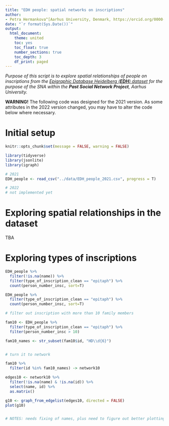```yaml
---
title: "EDH people: spatial networks on inscriptions"
author: 
- Petra Hermankova^[Aarhus University, Denmark, https://orcid.org/0000-0002-6349-0540]
date: "`r format(Sys.Date())`"
output:
  html_document:
    theme: united
    toc: yes
    toc_float: true
    number_sections: true
    toc_depth: 3
    df_print: paged
---
```


_Purpose of this script is to explore spatial relationships of people on inscriptions from the [Epigraphic Database Heidelberg (**EDH**) dataset](https://zenodo.org/record/4888168/)  for the purpose of the SNA within the **Past Social Network Project**, Aarhus University._


**WARNING!** The following code was designed for the 2021 version. As some attributes in the 2022 version changed, you may have to alter the code below where necessary.


# Initial setup

```r

knitr::opts_chunk$set(message = FALSE, warning = FALSE)

library(tidyverse)
library(jsonlite)
library(igraph)
```


```r
# 2021
EDH_people <- read_csv("../data/EDH_people_2021.csv", progress = T)

# 2022
# not implemented yet
```


# Exploring spatial relationships in the dataset

TBA

# Exploring types of inscriptions

```r
EDH_people %>% 
  filter(!is.na(name)) %>% 
  filter(type_of_inscription_clean == "epitaph") %>% 
  count(person_number_insc, sort=T)
```

```r
EDH_people %>% 
  filter(type_of_inscription_clean == "epitaph") %>% 
  count(person_number_insc, sort=T)

# filter out inscription with more than 10 family members

fam10 <- EDH_people %>% 
  filter(type_of_inscription_clean == "epitaph") %>% 
  filter(person_number_insc > 10)

fam10_names <- str_subset(fam10$id, "HD\\d{6}")


# turn it to network 

fam10 %>% 
  filter(id %in% fam10_names) -> network10

edges10 <- network10 %>% 
  filter(!is.na(name) & !is.na(id)) %>% 
  select(name, id) %>% 
  as.matrix()

g10 <- graph_from_edgelist(edges10, directed = FALSE)
plot(g10)


# NOTES: needs fixing of names, plus need to figure out better plotting
```
